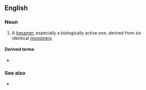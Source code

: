==English==

===Noun===
{{en-noun}}

# {{label|en|chemistry|biochemistry}} A [[hexamer]], especially a biologically active one, derived from six identical [[monomer]]s

====Derived terms====
* {{l|en|homohexameric}}

===See also===
* {{l|en|heterohexamer}}
